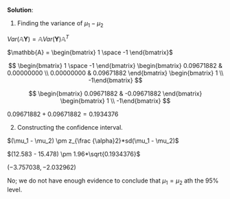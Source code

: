 
\color{blue}

**Solution**:

1. Finding the variance of $\mu_1 - \mu_2$

$Var(\mathbb{A}\mathbf{Y}) = \mathbb{A}Var(\mathbf{Y})\mathbb{A}^T$

$\mathbb{A} = \begin{bmatrix} 1 \space -1 \end{bmatrix}$

$$
\begin{bmatrix} 1 \space -1 \end{bmatrix} \begin{bmatrix} 0.09671882 & 0.00000000 \\ 0.00000000 & 0.09671882 \end{bmatrix} \begin{bmatrix} 1 \\ -1\end{bmatrix}
$$

$$
\begin{bmatrix} 0.09671882 & -0.09671882 \end{bmatrix} \begin{bmatrix} 1 \\ -1\end{bmatrix}
$$

$0.09671882 + 0.09671882 =  0.1934376$

2. Constructing the confidence interval.

$(\mu_1 - \mu_2) \pm z_{\frac {\alpha}2}*sd(\mu_1 - \mu_2)$

$(12.583 - 15.478)  \pm 1.96*\sqrt{0.1934376}$

$(-3.757038, -2.032962)$

No; we do not have enough evidence to conclude that $\mu_1 = \mu_2$ ath the 95% level.

\color{black}

